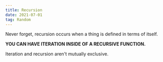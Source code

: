 ```yaml
---
title: Recursion
date: 2021-07-01
tag: Random
---
```



Never forget, recursion occurs when a thing is defined in terms of itself.

**YOU CAN HAVE ITERATION INSIDE OF A RECURSIVE FUNCTION.**

Iteration and recursion aren't mutually exclusive.
